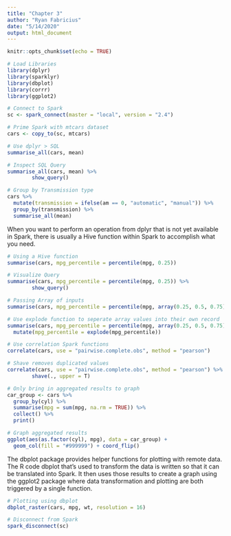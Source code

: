 ```yaml
---
title: "Chapter 3"
author: "Ryan Fabricius"
date: "5/14/2020"
output: html_document
---
```


```r
knitr::opts_chunk$set(echo = TRUE)
```

```r
# Load Libraries
library(dplyr)
library(sparklyr)
library(dbplot)
library(corrr)
library(ggplot2)
```

```r
# Connect to Spark
sc <- spark_connect(master = "local", version = "2.4")
```

```r
# Prime Spark with mtcars dataset
cars <- copy_to(sc, mtcars)
```

```r
# Use dplyr > SQL
summarise_all(cars, mean)
```

```r
# Inspect SQL Query
summarise_all(cars, mean) %>% 
        show_query()
```

```r
# Group by Transmission type
cars %>%
  mutate(transmission = ifelse(am == 0, "automatic", "manual")) %>%
  group_by(transmission) %>%
  summarise_all(mean)
```

When you want to perform an operation from dplyr that is not yet available in Spark, there is usually a Hive function within Spark to accomplish what you need.

```r
# Using a Hive function
summarise(cars, mpg_percentile = percentile(mpg, 0.25))
```

```r
# Visualize Query
summarise(cars, mpg_percentile = percentile(mpg, 0.25)) %>% 
        show_query()
```

```r
# Passing Array of inputs
summarise(cars, mpg_percentile = percentile(mpg, array(0.25, 0.5, 0.75)))
```

```r
# Use explode function to seperate array values into their own record
summarise(cars, mpg_percentile = percentile(mpg, array(0.25, 0.5, 0.75))) %>%
  mutate(mpg_percentile = explode(mpg_percentile))
```

```r
# Use correlation Spark functions
correlate(cars, use = "pairwise.complete.obs", method = "pearson")
```

```r
# Shave removes duplicated values
correlate(cars, use = "pairwise.complete.obs", method = "pearson") %>% 
        shave(., upper = T)
```

```r
# Only bring in aggregated results to graph
car_group <- cars %>%
  group_by(cyl) %>%
  summarise(mpg = sum(mpg, na.rm = TRUE)) %>%
  collect() %>%
  print()
```

```r
# Graph aggregated results
ggplot(aes(as.factor(cyl), mpg), data = car_group) + 
  geom_col(fill = "#999999") + coord_flip()
```

The dbplot package provides helper functions for plotting with remote data. The R code dbplot that’s used to transform the data is written so that it can be translated into Spark. It then uses those results to create a graph using the ggplot2 package where data transformation and plotting are both triggered by a single function.

```r
# Plotting using dbplot
dbplot_raster(cars, mpg, wt, resolution = 16)
```

```r
# Disconnect from Spark
spark_disconnect(sc)
```































































